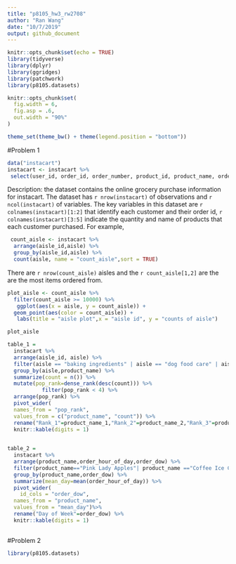 ```yaml
---
title: "p8105_hw3_rw2708"
author: "Ran Wang"
date: "10/7/2019"
output: github_document
---
```


```r
knitr::opts_chunk$set(echo = TRUE)
library(tidyverse)
library(dplyr)
library(ggridges)
library(patchwork)
library(p8105.datasets)

knitr::opts_chunk$set(
  fig.width = 6,
  fig.asp = .6,
  out.width = "90%"
)

theme_set(theme_bw() + theme(legend.position = "bottom"))
```

#Problem 1
```r
data("instacart") 
instacart <- instacart %>% 
 select(user_id, order_id, order_number, product_id, product_name, order_dow, everything())

```
Description: the dataset contains the online grocery purchase information for instacart. The dataset has `r nrow(instacart)` of observations and `r ncol(instacart)` of variables. The key variables in this dataset are `r colnames(instacart)[1:2]` that identify each customer and their order id, `r colnames(instacart)[3:5]` indicate the quantity and name of products that each customer purchased. For example,


```r
 count_aisle <- instacart %>%
  arrange(aisle_id,aisle) %>% 
  group_by(aisle_id,aisle) %>% 
  count(aisle, name = "count_aisle",sort = TRUE)
```
There are `r nrow(count_aisle)` aisles and the `r count_aisle[1,2]` are the are the most items ordered from. 


```r
plot_aisle <- count_aisle %>% 
  filter(count_aisle >= 10000) %>% 
   ggplot(aes(x = aisle, y = count_aisle)) + 
  geom_point(aes(color = count_aisle)) +
   labs(title = "aisle plot",x = "aisle id", y = "counts of aisle")

plot_aisle
```

```r
table_1 =  
  instacart %>% 
  arrange(aisle_id, aisle) %>% 
  filter(aisle == "baking ingredients" | aisle == "dog food care" | aisle == "packaged vegetables fruits") %>% 
  group_by(aisle,product_name) %>% 
  summarize(count = n()) %>% 
  mutate(pop_rank=dense_rank(desc(count))) %>% 
           filter(pop_rank < 4) %>% 
  arrange(pop_rank) %>% 
  pivot_wider(
  names_from = "pop_rank", 
  values_from = c("product_name", "count")) %>% 
  rename("Rank_1"=product_name_1,"Rank_2"=product_name_2,"Rank_3"=product_name_3,"times_rank1"=count_1,"times_rank2"=count_2,"times_rank3"=count_3) %>% 
  knitr::kable(digits = 1)
  
```

```r
table_2 =  
  instacart %>% 
  arrange(product_name,order_hour_of_day,order_dow) %>% 
  filter(product_name=="Pink Lady Apples"| product_name =="Coffee Ice Cream") %>% 
  group_by(product_name,order_dow) %>% 
  summarize(mean_day=mean(order_hour_of_day)) %>% 
  pivot_wider(
    id_cols = "order_dow",
  names_from = "product_name", 
  values_from = "mean_day")%>% 
  rename("Day of Week"=order_dow) %>% 
  knitr::kable(digits = 1)
  
```

#Problem 2
```r
library(p8105.datasets)
 



```



  



